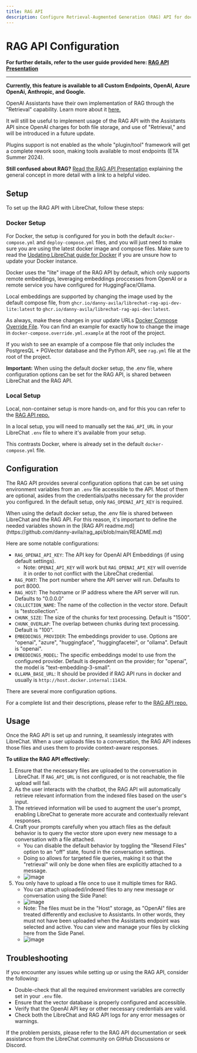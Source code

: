 ```yaml
---
title: RAG API
description: Configure Retrieval-Augmented Generation (RAG) API for document indexing and retrieval using Langchain and FastAPI. This API integrates with LibreChat to provide context-aware responses based on user-uploaded files.
---
```


# RAG API Configuration

**For further details, refer to the user guide provided here: [RAG API Presentation](/docs/user_guides/rag_api)**

---

**Currently, this feature is available to all Custom Endpoints, OpenAI, Azure OpenAi, Anthropic, and Google.**

OpenAI Assistants have their own implementation of RAG through the "Retrieval" capability. Learn more about it [here.](https://platform.openai.com/docs/assistants/tools/knowledge-retrieval) 

It will still be useful to implement usage of the RAG API with the Assistants API since OpenAI charges for both file storage, and use of "Retrieval," and will be introduced in a future update.

Plugins support is not enabled as the whole "plugin/tool" framework will get a complete rework soon, making tools available to most endpoints (ETA Summer 2024).

**Still confused about RAG?** [Read the RAG API Presentation](/docs/user_guides/rag_api#what-is-rag) explaining the general concept in more detail with a link to a helpful video.

## Setup

To set up the RAG API with LibreChat, follow these steps:

### Docker Setup

For Docker, the setup is configured for you in both the default `docker-compose.yml` and `deploy-compose.yml` files, and you will just need to make sure you are using the latest docker image and compose files. Make sure to read the [Updating LibreChat guide for Docker](../install/installation/docker_compose_install.md#updating-librechat) if you are unsure how to update your Docker instance.

Docker uses the "lite" image of the RAG API by default, which only supports remote embeddings, leveraging embeddings proccesses from OpenAI or a remote service you have configured for HuggingFace/Ollama.

Local embeddings are supported by changing the image used by the default compose file, from `ghcr.io/danny-avila/librechat-rag-api-dev-lite:latest` to `ghcr.io/danny-avila/librechat-rag-api-dev:latest`.

As always, make these changes in your update URLs [Docker Compose Override File](/docs/configuration/docker_override). You can find an example for exactly how to change the image in `docker-compose.override.yml.example` at the root of the project.

If you wish to see an example of a compose file that only includes the PostgresQL + PGVector database and the Python API, see `rag.yml` file at the root of the project.

**Important:** When using the default docker setup, the .env file, where configuration options can be set for the RAG API, is shared between LibreChat and the RAG API.

### Local Setup

Local, non-container setup is more hands-on, and for this you can refer to the [RAG API repo.](https://github.com/danny-avila/rag_api/)

In a local setup, you will need to manually set the `RAG_API_URL` in your LibreChat `.env` file to where it's available from your setup.

This contrasts Docker, where is already set in the default `docker-compose.yml` file.

## Configuration

The RAG API provides several configuration options that can be set using environment variables from an `.env` file accessible to the API. Most of them are optional, asides from the credentials/paths necessary for the provider you configured. In the default setup, only `RAG_OPENAI_API_KEY` is required.

<Callout type="warning" title="Docker" emoji="🐳">
When using the default docker setup, the .env file is shared between LibreChat and the RAG API. For this reason, it's important to define the needed variables shown in the [RAG API readme.md](https://github.com/danny-avila/rag_api/blob/main/README.md)
</Callout>

Here are some notable configurations:

- `RAG_OPENAI_API_KEY`: The API key for OpenAI API Embeddings (if using default settings).
    - Note: `OPENAI_API_KEY` will work but `RAG_OPENAI_API_KEY` will override it in order to not conflict with the LibreChat credential.
- `RAG_PORT`: The port number where the API server will run. Defaults to port 8000.
- `RAG_HOST`: The hostname or IP address where the API server will run. Defaults to "0.0.0.0"
- `COLLECTION_NAME`: The name of the collection in the vector store. Default is "testcollection".
- `CHUNK_SIZE`: The size of the chunks for text processing. Default is "1500".
- `CHUNK_OVERLAP`: The overlap between chunks during text processing. Default is "100".
- `EMBEDDINGS_PROVIDER`: The embeddings provider to use. Options are "openai", "azure", "huggingface", "huggingfacetei", or "ollama". Default is "openai".
- `EMBEDDINGS_MODEL`: The specific embeddings model to use from the configured provider. Default is dependent on the provider; for "openai", the model is "text-embedding-3-small".
- `OLLAMA_BASE_URL`: It should be provided if RAG API runs in docker and usually is `http://host.docker.internal:11434`. 

There are several more configuration options.

For a complete list and their descriptions, please refer to the [RAG API repo.](https:\/\/github.com/danny-avila/rag_api/)

## Usage

Once the RAG API is set up and running, it seamlessly integrates with LibreChat. When a user uploads files to a conversation, the RAG API indexes those files and uses them to provide context-aware responses.

**To utilize the RAG API effectively:**

1. Ensure that the necessary files are uploaded to the conversation in LibreChat. If `RAG_API_URL` is not configured, or is not reachable, the file upload will fail.
2. As the user interacts with the chatbot, the RAG API will automatically retrieve relevant information from the indexed files based on the user's input.
3. The retrieved information will be used to augment the user's prompt, enabling LibreChat to generate more accurate and contextually relevant responses.
4. Craft your prompts carefully when you attach files as the default behavior is to query the vector store upon every new message to a conversation with a file attached. 
    - You can disable the default behavior by toggling the "Resend Files" option to an "off" state, found in the conversation settings.
    - Doing so allows for targeted file queries, making it so that the "retrieval" will only be done when files are explicitly attached to a message.
    - ![image](https://github.com/danny-avila/LibreChat/assets/110412045/29a2468d-85ac-40d7-90be-a945301c5729)
5. You only have to upload a file once to use it multiple times for RAG.
    - You can attach uploaded/indexed files to any new message or conversation using the Side Panel:
    - ![image](https://github.com/danny-avila/LibreChat/assets/110412045/b40cb3d3-e6e7-46ec-bc74-65d194f55a1e)
    - Note: The files must be in the "Host" storage, as "OpenAI" files are treated differently and exclusive to Assistants. In other words, they must not have been uploaded when the Assistants endpoint was selected and active. You can view and manage your files by clicking here from the Side Panel.
    - ![image](https://github.com/danny-avila/LibreChat/assets/110412045/1f27e974-4124-4ee3-8091-13514cb4cbca)


## Troubleshooting

If you encounter any issues while setting up or using the RAG API, consider the following:

- Double-check that all the required environment variables are correctly set in your `.env` file.
- Ensure that the vector database is properly configured and accessible.
- Verify that the OpenAI API key or other necessary credentials are valid.
- Check both the LibreChat and RAG API logs for any error messages or warnings.

If the problem persists, please refer to the RAG API documentation or seek assistance from the LibreChat community on GitHub Discussions or Discord.
